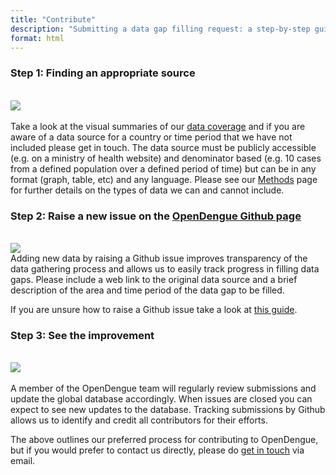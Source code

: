 ```yaml
---
title: "Contribute"
description: "Submitting a data gap filling request: a step-by-step guide"
format: html
---
```


### Step 1: Finding an appropriate source
<br>
![](assets/figure/Contribute_1.png)
<br>
<br>
Take a look at the visual summaries of our [data coverage](https://opendengue.github.io/master-repo/index.html) and if you are aware of a data source for a country or time period that we have not included please get in touch. The data source must be publicly accessible (e.g. on a ministry of health website) and denominator based (e.g. 10 cases from a defined population over a defined period of time) but can be in any format (graph, table, etc) and any language. Please see our [Methods](https://opendengue.github.io/master-repo/overview.html) page for further details on the types of data we can and cannot include.

### Step 2: Raise a new issue on the [OpenDengue Github page](https://github.com/OpenDengue/master-repo/issues)
<br>
![](assets/figure/Contribute_2.png)
<br>
Adding new data by raising a Github issue  improves transparency of the data gathering process and allows us to easily track progress in filling data gaps. Please include a web link to the original data source and a brief description of the area and time period of the data gap to be filled.

If you are unsure how to raise a Github issue take a look at [this guide](https://docs.github.com/en/issues/tracking-your-work-with-issues/creating-an-issue#:~:text=On%20GitHub.com%2C%20navigate%20to,to%20open%2C%20click%20Get%20started.).

### Step 3: See the improvement
<br>
![](assets/figure/Contribute_3.png)
<br>
<br>
A member of the OpenDengue team will regularly review submissions and update the global database accordingly. When issues are closed you can expect to see new updates to the database. Tracking submissions by Github allows us to identify and credit all contributors for their efforts.

The above outlines our preferred process for contributing to OpenDengue, but if you would prefer to contact us directly, please do [get in touch](mailto:contribute@opendengue.org) via email.




